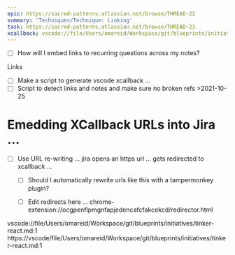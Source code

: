 ```yaml
---
epic: https://sacred-patterns.atlassian.net/browse/THREAD-22
summary: 'Techniques/Technique: Linking'
task: https://sacred-patterns.atlassian.net/browse/THREAD-23
xcallback: vscode://file/Users/omareid/Workspace/git/blueprints/initiatives/technique-linking.md:1
---
```


* [ ] How will I embed links to recurring questions across my notes?

Links
* [ ] Make a script to generate vscode xcallback ...
* [ ] Script to detect links and notes and make sure no broken refs >2021-10-25 

# Emedding XCallback URLs into Jira ...
- [ ] Use URL re-writing ... jira opens an https url ... gets redirected to xcallback ...
	- [ ] Should I automatically rewrite urls like this with a tampermonkey plugin?

	- [ ] Edit redirects here ... chrome-extension://ocgpenflpmgnfapjedencafcfakcekcd/redirector.html

vscode://file/Users/omareid/Workspace/git/blueprints/initiatives/tinker-react.md:1
https://vscode/file/Users/omareid/Workspace/git/blueprints/initiatives/tinker-react.md:1